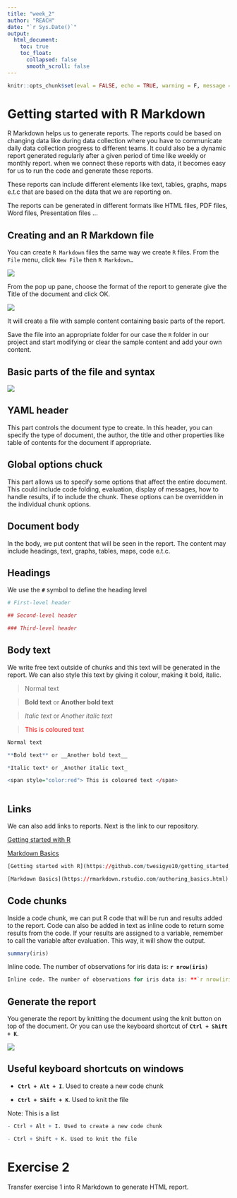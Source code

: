 ```yaml
---
title: "week_2"
author: "REACH"
date: "`r Sys.Date()`"
output:
  html_document:
    toc: true
    toc_float:
      collapsed: false
      smooth_scroll: false
---
```


```r
knitr::opts_chunk$set(eval = FALSE, echo = TRUE, warning = F, message = F, results = "hide")
```

# Getting started with R Markdown

R Markdown helps us to generate reports. The reports could be based on changing data like during data collection where you have to communicate daily data collection progress to different teams. It could also be a dynamic report generated regularly after a given period of time like weekly or monthly report. when we connect these reports with data, it becomes easy for us to run the code and generate these reports.

These reports can include different elements like text, tables, graphs, maps e.t.c that are based on the data that we are reporting on. 

The reports can be generated in different formats like HTML files, PDF files, Word files, Presentation files ...

## Creating and an R Markdown file

You can create `R Markdown` files the same way we create `R` files. From the `File` menu, click `New File` then `R Markdown…`


![](../img/rmarkdown_new_file.png)


From the pop up pane, choose the format of the report to generate give the Title of the document and click OK.


![](../img/rmarkdown_doc_type.png)


It will create a file with sample content containing basic parts of the report.

Save the file into an appropriate folder for our case the `R` folder in our project and start modifying or clear the sample content and add your own content.

## Basic parts of the file and syntax

![](../img/rmarkdown_parts.png)

## YAML header

This part controls the document type to create. In this header, you can specify the type of document, the author, the title and other properties like table of contents for the document if appropriate.

## Global options chuck

This part allows us to specify some options that affect the entire document. This could include code folding, evaluation, display of messages, how to handle results, if to include the chunk. These options can be overridden in the individual chunk options.

## Document body

In the body, we put content that will be seen in the report. The content may include headings, text, graphs, tables, maps, code e.t.c. 

## Headings

We use the **`#`** symbol to define the heading level

```r
# First-level header

## Second-level header

### Third-level header

```


## Body text

We write free text outside of chunks and this text will be generated in the report. We can also style this text by giving it colour, making it bold, italic.

>Normal text

>**Bold text** or __Another bold text__

>*Italic text* or _Another italic text_

><span style="color:red"> This is coloured text </span>

```r
Normal text

**Bold text** or __Another bold text__

*Italic text* or _Another italic text_

<span style="color:red"> This is coloured text </span>
  
```

## Links

We can also add links to reports. Next is the link to our repository.

[Getting started with R](https://github.com/twesigye10/getting_started_with_R)

[Markdown Basics](https://rmarkdown.rstudio.com/authoring_basics.html)

```r
[Getting started with R](https://github.com/twesigye10/getting_started_with_R)

[Markdown Basics](https://rmarkdown.rstudio.com/authoring_basics.html)
```


## Code chunks

Inside a code chunk, we can put R code that will be run and results added to the report. Code can also be added in text as inline code to return some results from the code. If your results are assigned to a variable, remember to call the variable after evaluation. This way, it will show the output.

```r
summary(iris)
```

Inline code. The number of observations for iris data is: **`r nrow(iris)`**

```r
Inline code. The number of observations for iris data is: **`r nrow(iris)`**
```


## Generate the report

You generate the report by knitting the document using the knit button on top of the document. Or you can use the keyboard shortcut of **`Ctrl + Shift + K`**.

![](../img/rmarkdown_knit.png)

## Useful keyboard shortcuts on windows

- **`Ctrl + Alt + I`**. Used to create a new code chunk

- **`Ctrl + Shift + K`**. Used to knit the file

Note: This is a list
```r
- Ctrl + Alt + I. Used to create a new code chunk

- Ctrl + Shift + K. Used to knit the file
```



# Exercise 2

Transfer exercise 1 into R Markdown to generate HTML report.